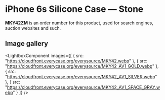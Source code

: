 
# iPhone 6s Silicone Case — Stone

<Callout type='info' emoji='👉🏻'>**MKY42ZM** is an order number for this product, used for search engines, auction websites and such.</Callout>

## Image gallery

<LightboxComponent
    images={[
      {
        src: "https://cloudfront.everycase.org/everysource/MKY42.webp"
      },
      {
        src: "https://cloudfront.everycase.org/everysource/MKY42_AV1_GOLD.webp"
      },
      {
        src: "https://cloudfront.everycase.org/everysource/MKY42_AV1_SILVER.webp"
      },
      {
        src: "https://cloudfront.everycase.org/everysource/MKY42_AV1_SPACE_GRAY.webp"
      }
    ]}
  />
